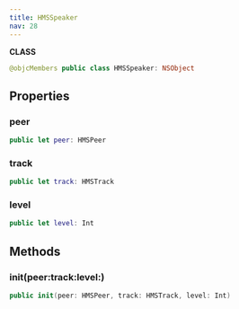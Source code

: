 ```yaml
---
title: HMSSpeaker
nav: 28
---
```


**CLASS**
```swift
@objcMembers public class HMSSpeaker: NSObject
```
## Properties
### peer
```swift
public let peer: HMSPeer
```
### track
```swift
public let track: HMSTrack
```
### level
```swift
public let level: Int
```
## Methods
### init(peer:track:level:)
```swift
public init(peer: HMSPeer, track: HMSTrack, level: Int)
```
